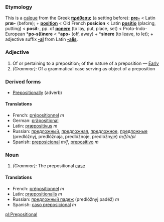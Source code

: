 ===Etymology===
This is a [[calque]] from the Greek '''[[πρόθεσις]]''' (a setting before): '''[[pre-]]''' < Latin '''præ-''' (before); + '''[[position]]''' < Old French '''posicion''' < Latin '''[[positio]]''' (placing, putting) < '''posit-''', pp. of '''[[ponere]]''' (to lay, put, place, set) < Proto-Indo-European *'''po-s(i)nere''' < *'''apo-''' (off, away) + *'''sinere''' (to leave, to let); + adjective suffix '''[[-al]]''' from Latin '''[[-alis]]'''.

===Adjective===
#Of or pertaining to a preposition; of the nature of a preposition &mdash; [[Early]]
#''(Grammar):'' Of a grammatical case serving as object of a preposition

===Derived forms===
*[[Prepositionally]] (adverb)

====Translations====
*French: [[prépositionnel]] ''m''
*German: [[präpositional]]
*Latin: [[præpositivus]] ''m''
*Russian: [[предложный]], [[предложная]], [[предложное]], [[предложные]] (predlóžnyj, predlóžnaja, predlóžnoje, predlóžnyje) ''m/f/n/pl''
*Spanish: [[preposicional]] ''m/f'', [[prepositivo]] ''m''

===Noun===
#''(Grammar):'' The prepositional [[case]]

====Translations====
*French: [[prépositionnel]] ''m''
*Latin: [[præpositionalis]] ''m''
*Russian: [[предложный падеж]] (predlóžnyj padéž) ''m''
*Spanish: [[caso preposicional]] ''m''

[[pl:Prepositional]]
